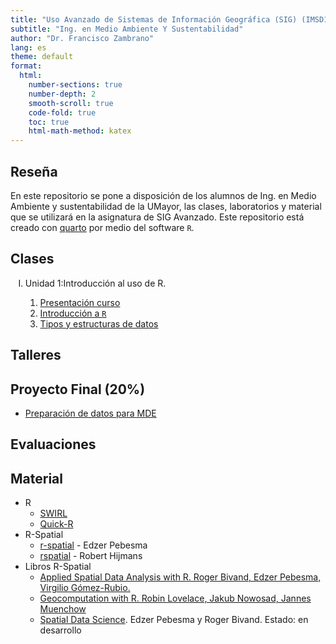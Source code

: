 ```yaml
---
title: "Uso Avanzado de Sistemas de Información Geográfica (SIG) (IMSD1025)"
subtitle: "Ing. en Medio Ambiente Y Sustentabilidad"
author: "Dr. Francisco Zambrano"
lang: es
theme: default
format:
  html:
    number-sections: true
    number-depth: 2
    smooth-scroll: true
    code-fold: true
    toc: true
    html-math-method: katex
---
```


## Reseña

En este repositorio se pone a disposición de los alumnos de Ing. en Medio Ambiente y sustentabilidad de la UMayor, las clases, laboratorios y material que se utilizará en la asignatura de SIG Avanzado. Este repositorio está creado con [quarto](https://quarto.org/) por medio del software `R`.

## Clases

I) Unidad 1:Introducción al uso de R.
    
    1) [Presentación curso](Clase1/slides_clase11.html)  
    2) [Introducción a `R`](Clase1/slides_clase12.html)   
    3) [Tipos y estructuras de datos](Clase1/slides_clase13.html)
<!--     4) [Manipulación de datos](Clase2/slides_clase21.html) -->
<!-- II) Unidad 2: Manejo de datos espaciales en R -->
<!--     5) [Introducción al análisis espacial con R](Clase3/slides_clase31.html) -->
<!--     6) [Datos Espaciales en R](Clase3/slides_clase32.html) -->
<!--     7) [Sistemas de Referencia de Coordenadas (SRC)](Clase4/slides_SRC.html) -->
<!--     8) [Operaciones Geométricas con datos vectoriales](Clase4/slides_operaciones_vectoriales.html) -->
<!--     9) [Maipulación de datos raster](Clase5/slides_manipulacion_rasters.html) -->
<!--     10) [Creación de mapas con {tmap}](Clase6/slides_mapas_con_tmap.html) -->
    
## Talleres

<!-- 1) [Taller 1: Tipos y estructuras de datos en R](Talleres/Taller1_2023/Ejercicios_R-base.html) -->
<!-- 2) [Taller 2: Tipos y estructuras de datos en R](Talleres/Taller2_2023/taller2_rbase.html) -->
<!-- 3) [Taller 3: Evaluación 1 talleres](Evaluaciones/eva1_talleres/eva1_talleres.html) -->
<!-- 4) [Taller 4: Manejo de datos vectoriales con {sf}](Talleres/Taller4_2023/Taller4.html) -->
<!-- 5) [Taller 5: Manejo de datos raster con {terra}](Talleres/Taller5_2023/Taller5.html) -->
<!-- 6) [Taller 6: Operaciones geométricas con {sf}](Talleres/Taller6_2023/Taller6.html) -->

## Proyecto Final (20%)

- [Preparación de datos para MDE](proyecto_final/proyecto_final.html)

<!-- 
2) [Taller 2: Datos climáticos en R](Talleres/Taller2/Taller2.html)
3) [Taller 3: Datos vectoriales con {sf}](Talleres/Taller3/Taller3.html)
4) [Taller 4: Operaciones geométricas con {sf}](Talleres/Taller4/Taller4.html)
5) [Taller 5: Datos raster con {terra}](Talleres/Taller5/Taller5.html)
6) [Taller 6: Creación de mapas con {tmap}](Talleres/Taller6/Taller6.html)
7) [Taller recuperativo: R como SIG](Talleres/Taller_recuperativo/Taller_recuperativo.html)
-->

## Evaluaciones

<!-- 1) Evaluación 1: -->
<!--     + [Solución](Evaluaciones/Eva1_2023/evaluacion1.html) -->
<!--     + [Tipo 1](Evaluaciones/Eva1_2023/evaluacion1_forma1.html) -->
<!--     + [Tipo 2](Evaluaciones/Eva1_2023/evaluacion1_forma2.html) -->
<!--     + [Tipo 3](Evaluaciones/Eva1_2023/evaluacion1_forma3.html) -->
<!--     + [Tipo 4](Evaluaciones/Eva1_2023/evaluacion1_forma4.html) -->
<!--     + [Tipo 5](Evaluaciones/Eva1_2023/evaluacion1_forma5.html) -->
<!-- 2) [Evaluación 2](Evaluaciones/Eva2_2023/Eva2.html) -->
<!-- 3) [Evaluación recuperativa](Evaluaciones/Eva_recu_2023/Eva_recu.html) -->
<!-- 4) [Examen](Evaluaciones/Examen_2023/examen.html) -->

## Material

- R
  - [SWIRL](https://swirlstats.com/)
  - [Quick-R](https://www.statmethods.net/)

- R-Spatial
  - [r-spatial](https://www.r-spatial.org/) - Edzer Pebesma
  - [rspatial](https://www.rspatial.org/) - Robert Hijmans

- Libros R-Spatial
  - [Applied Spatial Data Analysis with R. Roger Bivand, Edzer Pebesma, Virgilio Gómez-Rubio.](http://gis.humboldt.edu/OLM/r/Spatial%20Analysis%20With%20R.pdf)
  - [Geocomputation with R. Robin Lovelace, Jakub Nowosad, Jannes Muenchow](https://geocompr.robinlovelace.net/)
  - [Spatial Data Science](https://keen-swartz-3146c4.netlify.app/). Edzer Pebesma y Roger Bivand. Estado: en desarrollo
  

